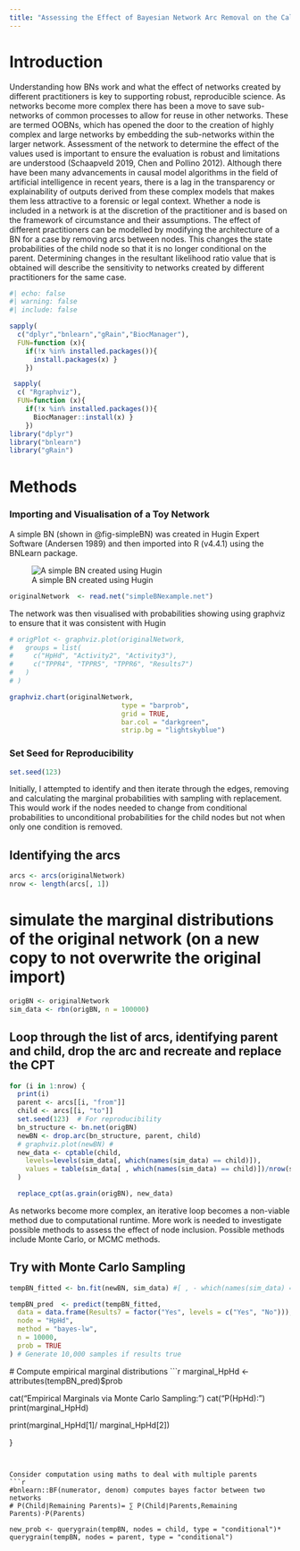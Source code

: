 ```yaml
---
title: "Assessing the Effect of Bayesian Network Arc Removal on the Calculated Likelihood Ratio"
---
```


# Introduction
Understanding how BNs work and what the effect of networks created by different practitioners is key to supporting robust, reproducible science. As networks become more complex there has been a move to save sub-networks of common processes to allow for reuse in other networks. These are termed OOBNs, which has opened the door to the creation of highly complex and large networks by embedding the sub-networks within the larger network. 
Assessment of the network to determine the effect of the values used is important to ensure the evaluation is robust and limitations are understood (Schaapveld 2019, Chen and Pollino 2012). Although there have been many advancements in causal model algorithms in the field of artificial intelligence in recent years, there is a lag in the transparency or explainability of outputs derived from these complex models that makes them less attractive to a forensic or legal context.
Whether a node is included in a network is at the discretion of the practitioner and is based on the framework of circumstance and their assumptions. The effect of different practitioners can be modelled by modifying the architecture of a BN for a case by removing arcs between nodes.  This changes the state probabilities of the child node so that it is no longer conditional on the parent. Determining changes in the resultant likelihood ratio value that is obtained will describe the sensitivity to networks created by different practitioners for the same case.

```r
#| echo: false
#| warning: false
#| include: false

sapply(
  c("dplyr","bnlearn","gRain","BiocManager"),
  FUN=function (x){
    if(!x %in% installed.packages()){
      install.packages(x) }
    })

 sapply(
  c( "Rgraphviz"),
  FUN=function (x){
    if(!x %in% installed.packages()){
      BiocManager::install(x) }
    })  
library("dplyr")
library("bnlearn")
library("gRain")

```


# Methods
### Importing and Visualisation of a Toy Network
A simple BN (shown in @fig-simpleBN) was created in Hugin Expert Software (Andersen 1989) and then imported into R (v4.4.1) using the BNLearn package. 

![A simple BN created using Hugin](../../Thesis/assets/toyNetworkLabels.png){#fig-simpleBN}

```r
originalNetwork  <- read.net("simpleBNexample.net")
```

The network was then visualised with probabilities showing using graphviz to ensure that it was consistent with Hugin
```r
# origPlot <- graphviz.plot(originalNetwork,
#   groups = list(
#     c("HpHd", "Activity2", "Activity3"),
#     c("TPPR4", "TPPR5", "TPPR6", "Results7")
#   )
# )

graphviz.chart(originalNetwork,
                            type = "barprob",
                            grid = TRUE, 
                            bar.col = "darkgreen",
                            strip.bg = "lightskyblue")

```

### Set Seed for Reproducibility
```r
set.seed(123) 
```



Initially, I attempted to identify and then iterate through the edges, removing and calculating the marginal probabilities with sampling with replacement. This would work if the nodes needed to change from conditional probabilities to unconditional probabilities for the child nodes but not when only one condition is removed. 

## Identifying the arcs
```r
arcs <- arcs(originalNetwork)
nrow <- length(arcs[, 1])
```


# simulate the marginal distributions of the original network (on a new copy to not overwrite the original import)
```r
origBN <- originalNetwork
sim_data <- rbn(origBN, n = 100000)
```

## Loop through the list of arcs, identifying parent and child, drop the arc and recreate and replace the CPT
```r
for (i in 1:nrow) {
  print(i)
  parent <- arcs[[i, "from"]]
  child <- arcs[[i, "to"]]
  set.seed(123)  # For reproducibility
  bn_structure <- bn.net(origBN)
  newBN <- drop.arc(bn_structure, parent, child)
  # graphviz.plot(newBN) #
  new_data <- cptable(child,
    levels=levels(sim_data[, which(names(sim_data) == child)]),
    values = table(sim_data[ , which(names(sim_data) == child)])/nrow(sim_data)
  )

  replace_cpt(as.grain(origBN), new_data)
  ```

As networks become more complex, an iterative loop becomes a non-viable method due to computational runtime.
More work is needed to investigate possible methods to assess the effect of node inclusion. Possible methods include Monte Carlo, or MCMC methods.

## Try with Monte Carlo Sampling
  ```r
  tempBN_fitted <- bn.fit(newBN, sim_data) #[ , - which(names(sim_data) == child)])

  tempBN_pred  <- predict(tempBN_fitted,
    data = data.frame(Results7 = factor("Yes", levels = c("Yes", "No"))),
    node = "HpHd",
    method = "bayes-lw",
    n = 10000,
    prob = TRUE
  ) # Generate 10,000 samples if results true
```

  # Compute empirical marginal distributions
  ```r
  marginal_HpHd <- attributes(tempBN_pred)$prob

  cat("Empirical Marginals via Monte Carlo Sampling:\n")
  cat("P(HpHd):\n")
  print(marginal_HpHd)

  print(marginal_HpHd[1]/ marginal_HpHd[2])

}
```


Consider computation using maths to deal with multiple parents
```r
#bnlearn::BF(numerator, denom) computes bayes factor between two networks
# P(Child∣Remaining Parents)= ∑ P(Child∣Parents,Remaining Parents)⋅P(Parents)

new_prob <- querygrain(tempBN, nodes = child, type = "conditional")* querygrain(tempBN, nodes = parent, type = "conditional")

```



